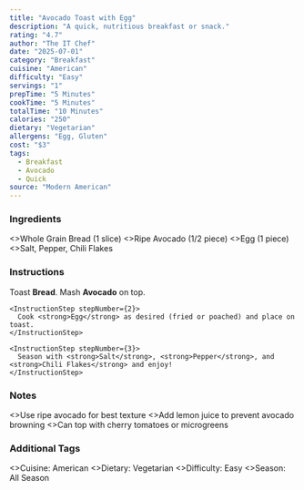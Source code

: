 ```yaml
---
title: "Avocado Toast with Egg"
description: "A quick, nutritious breakfast or snack."
rating: "4.7"
author: "The IT Chef"
date: "2025-07-01"
category: "Breakfast"
cuisine: "American"
difficulty: "Easy"
servings: "1"
prepTime: "5 Minutes"
cookTime: "5 Minutes"
totalTime: "10 Minutes"
calories: "250"
dietary: "Vegetarian"
allergens: "Egg, Gluten"
cost: "$3"
tags:
  - Breakfast
  - Avocado
  - Quick
source: "Modern American"
---
```

### Ingredients

<RecipeIngredients>
  <>Whole Grain Bread (1 slice)</>
  <>Ripe Avocado (1/2 piece)</>
  <>Egg (1 piece)</>
  <>Salt, Pepper, Chili Flakes</>
</RecipeIngredients>

### Instructions

<InstructionsContainer>
  <InstructionsSection title="Prepare Toast">
    <InstructionStep stepNumber={1}>
      Toast <strong>Bread</strong>. Mash <strong>Avocado</strong> on top.
    </InstructionStep>
    
    <InstructionStep stepNumber={2}>
      Cook <strong>Egg</strong> as desired (fried or poached) and place on toast.
    </InstructionStep>
    
    <InstructionStep stepNumber={3}>
      Season with <strong>Salt</strong>, <strong>Pepper</strong>, and <strong>Chili Flakes</strong> and enjoy!
    </InstructionStep>
  </InstructionsSection>
</InstructionsContainer>

### Notes

<RecipeNotes>
  <>Use ripe avocado for best texture</>
  <>Add lemon juice to prevent avocado browning</>
  <>Can top with cherry tomatoes or microgreens</>
</RecipeNotes>

### Additional Tags

<RecipeTags>
  <>Cuisine: American</>
  <>Dietary: Vegetarian</>
  <>Difficulty: Easy</>
  <>Season: All Season</>
</RecipeTags>
